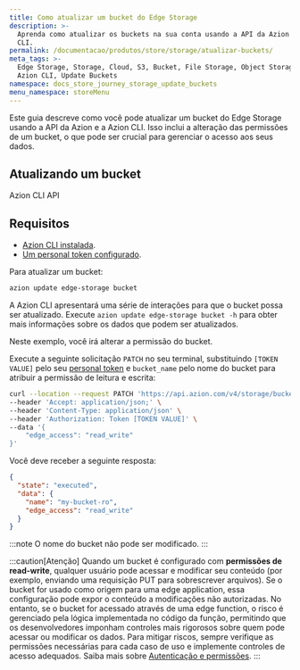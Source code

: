 ```yaml
---
title: Como atualizar um bucket do Edge Storage
description: >-
  Aprenda como atualizar os buckets na sua conta usando a API da Azion e a Azion
  CLI.
permalink: /documentacao/produtos/store/storage/atualizar-buckets/
meta_tags: >-
  Edge Storage, Storage, Cloud, S3, Bucket, File Storage, Object Storage, API,
  Azion CLI, Update Buckets
namespace: docs_store_journey_storage_update_buckets
menu_namespace: storeMenu
---
```



Este guia descreve como você pode atualizar um bucket do Edge Storage usando a API da Azion e a Azion CLI. Isso inclui a alteração das permissões de um bucket, o que pode ser crucial para gerenciar o acesso aos seus dados.

## Atualizando um bucket

<Tabs client:visible>
    <Fragment slot="tab.cli">Azion CLI</Fragment>
    <Fragment slot="tab.api">API</Fragment>

<Fragment slot="panel.cli">

## Requisitos

- [Azion CLI instalada](/pt-br/documentacao/produtos/azion-cli/visao-geral/#instalar-a-azion-cli). 
- [Um personal token configurado](/pt-br/documentacao/devtools/cli/globals/#token).

Para atualizar um bucket:

```bash 
azion update edge-storage bucket
```
A Azion CLI apresentará uma série de interações para que o bucket possa ser atualizado. Execute `azion update edge-storage bucket -h` para obter mais informações sobre os dados que podem ser atualizados.

</Fragment>

<Fragment slot="panel.api">
Neste exemplo, você irá alterar a permissão do bucket.
 
Execute a seguinte solicitação `PATCH` no seu terminal, substituindo `[TOKEN VALUE]` pelo seu [personal token](/pt-br/documentacao/produtos/guias/personal-tokens/) e `bucket_name` pelo nome do bucket para atribuir a permissão de leitura e escrita:

```bash
curl --location --request PATCH 'https://api.azion.com/v4/storage/buckets/<bucket_name>' \
--header 'Accept: application/json;' \
--header 'Content-Type: application/json' \
--header 'Authorization: Token [TOKEN VALUE]' \
--data '{
    "edge_access": "read_write"
}'
```

Você deve receber a seguinte resposta:

```json
{
  "state": "executed",
  "data": {
    "name": "my-bucket-ro",
    "edge_access": "read_write"
  }
}
```

:::note 
O nome do bucket não pode ser modificado.
:::

</Fragment>

</Tabs>

:::caution[Atenção]
Quando um bucket é configurado com **permissões de read-write**, qualquer usuário pode acessar e modificar seu conteúdo (por exemplo, enviando uma requisição PUT para sobrescrever arquivos). Se o bucket for usado como origem para uma edge application, essa configuração pode expor o conteúdo a modificações não autorizadas. No entanto, se o bucket for acessado através de uma edge function, o risco é gerenciado pela lógica implementada no código da função, permitindo que os desenvolvedores imponham controles mais rigorosos sobre quem pode acessar ou modificar os dados. Para mitigar riscos, sempre verifique as permissões necessárias para cada caso de uso e implemente controles de acesso adequados. Saiba mais sobre [Autenticação e permissões](/pt-br/documentacao/produtos/gestao-de-contas/teams-permissions/). 
:::
